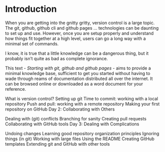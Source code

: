 # Introduction {.unnumbered}

When you are getting into the gnitty gritty, version control is a large topic.
The git, github, github cli and github pages ... technologies can be daunting to set up and use.
However, once you are setup properly and understand how things fit together at a high level, users can go a long way with a minimal set of commands.

I know, it is true that a little knowledge can be a dangerous thing, but it probably isn't quite as bad as complete ignorance.

This text - *Starting with git, github and github pages* - aims to provide a minimal knowledge base, sufficient to get you started without having to wade through reams of documentation distributed all over the internet.
It can be browsed online or downloaded as a word document for your reference.

What is version control?
Setting up git
Time to commit: working with a local repository
Push and pull: working with a remote repository
Making your first repository on GitHub
Day 2: Collaborating with Others

Dealing with (git) conflicts
Branching for sanity
Creating pull requests
Collaborating with GitHub tools
Day 3: Dealing with Complications

Undoing changes
Learning good repository organization principles
Ignoring things (in git)
Working with large files
Using the README
Creating GitHub templates
Extending git and GitHub with other tools





